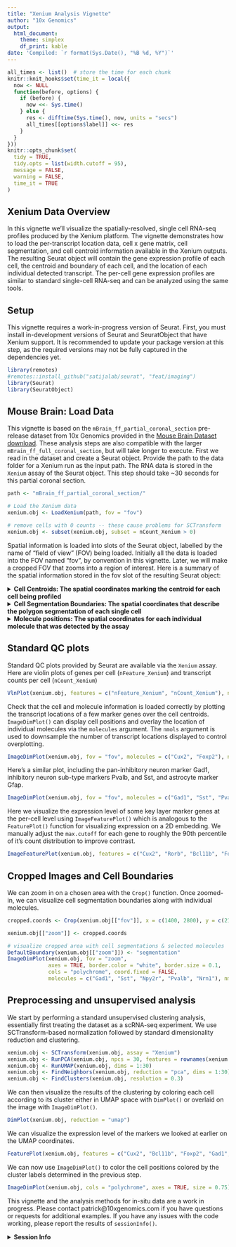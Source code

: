 ```yaml
---
title: "Xenium Analysis Vignette"
author: "10x Genomics"
output:
  html_document:
    theme: simplex
    df_print: kable
date: 'Compiled: `r format(Sys.Date(), "%B %d, %Y")`'
---
```


```r
all_times <- list()  # store the time for each chunk
knitr::knit_hooks$set(time_it = local({
  now <- NULL
  function(before, options) {
    if (before) {
      now <<- Sys.time()
    } else {
      res <- difftime(Sys.time(), now, units = "secs")
      all_times[[options$label]] <<- res
    }
  }
}))
knitr::opts_chunk$set(
  tidy = TRUE,
  tidy.opts = list(width.cutoff = 95),
  message = FALSE,
  warning = FALSE,
  time_it = TRUE
)
```

## Xenium Data Overview

In this vignette we'll visualize the spatially-resolved, single cell RNA-seq profiles produced by the Xenium platform. The vignette demonstrates how to load the per-transcript location data, cell x gene matrix, cell segmentation, and cell centroid information available in the Xenium outputs. The resulting Seurat object will contain the gene expression profile of each cell, the centroid and boundary of each cell, and the location of each individual detected transcript. The per-cell gene expression profiles are similar to standard single-cell RNA-seq and can be analyzed using the same tools.

## Setup

This vignette requires a work-in-progress version of Seurat. First, you must install in-development versions of Seurat and SeuratObject that have Xenium support. It is recommended to update your package version at this step, as the required versions may not be fully captured in the dependencies yet.
```r
library(remotes)
#remotes::install_github("satijalab/seurat", "feat/imaging")
library(Seurat)
library(SeuratObject)
```

## Mouse Brain: Load Data

This vignette is based on the `mBrain_ff_partial_coronal_section` pre-release dataset from 10x Genomics provided in the [Mouse Brain Dataset download](https://www.10xgenomics.com/xenium-preview-data). These analysis steps are also compatible with the larger `mBrain_ff_full_coronal_section`, but will take longer to execute.  First we read in the dataset and create a Seurat object.  Provide the path to the data folder for a Xenium run as the input path. The RNA data is stored in the `Xenium` assay of the Seurat object. This step should take ~30 seconds for this partial coronal section.

```r
path <- "mBrain_ff_partial_coronal_section/"

# Load the Xenium data
xenium.obj <- LoadXenium(path, fov = "fov")

# remove cells with 0 counts -- these cause problems for SCTransform
xenium.obj <- subset(xenium.obj, subset = nCount_Xenium > 0)
```
Spatial information is loaded into slots of the Seurat object, labelled by the name of "field of view" (FOV) being loaded. Initially all the data is loaded into the FOV named "fov", by convention in this vignette. Later, we will make a cropped FOV that zooms into a region of interest. Here is a summary of the spatial information stored in the fov slot of the resulting Seurat object:

<details>
  <summary>**Cell Centroids: The spatial coordinates marking the centroid for each cell being profiled**</summary>

```r
# Get the center position of each centroid. There is one row per cell in this dataframe.
head(GetTissueCoordinates(xenium.obj[["fov"]][["centroids"]]))
```
</details>
<details>
  <summary>**Cell Segmentation Boundaries: The spatial coordinates that describe the polygon segmentation of each single cell**</summary>

```r
# Get the coordinates for each segmentation vertice. Each cell will have a variable number of vertices describing its shape.
head(GetTissueCoordinates(xenium.obj[["fov"]][["segmentation"]]))
```
</details>
<details>
  <summary>**Molecule positions: The spatial coordinates for each individual molecule that was detected by the assay**</summary>

```r
# Fetch molecules positions for Chrm1
head(FetchData(xenium.obj[["fov"]][["molecules"]], vars="Gad1"))
```
</details>


## Standard QC plots
Standard QC plots provided by Seurat are available via the `Xenium` assay. Here are violin plots of genes per cell (`nFeature_Xenium`) and transcript counts per cell (`nCount_Xenium`)
```r
VlnPlot(xenium.obj, features = c("nFeature_Xenium", "nCount_Xenium"), ncol = 2, pt.size = 0)
```

Check that the cell and molecule information is loaded correctly by plotting the transcript locations of a few marker genes over the cell centroids. `ImageDimPlot()` can display cell positions and overlay the location of individual molecules via the `molecules` argument. The `nmols` argument is used to downsample the number of transcript locations displayed to control overplotting.

```r
ImageDimPlot(xenium.obj, fov = "fov", molecules = c("Cux2", "Foxp2"), nmols = 20000, mols.cols = c("blue", "green"), axes = TRUE)
```
Here's a similar plot, including the pan-inhibitory neuron marker Gad1, inhibitory neuron sub-type markers Pvalb, and Sst, and astrocyte marker Gfap.
```r
ImageDimPlot(xenium.obj, fov = "fov", molecules = c("Gad1", "Sst", "Pvalb", "Gfap"), nmols = 20000)
```

Here we visualize the expression level of some key layer marker genes at the per-cell level using `ImageFeaturePlot()` which is analogous to the `FeaturePlot()` function for visualizing expression on a 2D embedding. We manually adjust the `max.cutoff` for each gene to roughly the 90th percentile of it's count distribution to improve contrast.

```r
ImageFeaturePlot(xenium.obj, features = c("Cux2", "Rorb", "Bcl11b", "Foxp2"), max.cutoff = c(25, 35, 12, 10), size = 0.75, cols = c("white", "red"))
```

## Cropped Images and Cell Boundaries

We can zoom in on a chosen area with the `Crop()` function. Once zoomed-in, we can visualize cell segmentation boundaries along with individual molecules.
```r
cropped.coords <- Crop(xenium.obj[["fov"]], x = c(1400, 2800), y = c(2100, 2900), coords = "plot")

xenium.obj[["zoom"]] <- cropped.coords

# visualize cropped area with cell segmentations & selected molecules
DefaultBoundary(xenium.obj[["zoom"]]) <- "segmentation"
ImageDimPlot(xenium.obj, fov = "zoom", 
             axes = TRUE, border.color = "white", border.size = 0.1,
             cols = "polychrome", coord.fixed = FALSE,
             molecules = c("Gad1", "Sst", "Npy2r", "Pvalb", "Nrn1"), nmols = 10000)
```



## Preprocessing and unsupervised analysis
We start by performing a standard unsupervised clustering analysis, essentially first treating the dataset as a scRNA-seq experiment. We use SCTransform-based normalization followed by standard dimensionality reduction and clustering.

```r
xenium.obj <- SCTransform(xenium.obj, assay = "Xenium")
xenium.obj <- RunPCA(xenium.obj, npcs = 30, features = rownames(xenium.obj))
xenium.obj <- RunUMAP(xenium.obj, dims = 1:30)
xenium.obj <- FindNeighbors(xenium.obj, reduction = "pca", dims = 1:30)
xenium.obj <- FindClusters(xenium.obj, resolution = 0.3)
```

We can then visualize the results of the clustering by coloring each cell according to its cluster either in UMAP space with `DimPlot()` or overlaid on the image with `ImageDimPlot()`.

```r
DimPlot(xenium.obj, reduction = "umap")
```

We can visualize the expression level of the markers we looked at earlier on the UMAP coordinates.
```r
FeaturePlot(xenium.obj, features = c("Cux2", "Bcl11b", "Foxp2", "Gad1", "Sst", "Gfap"))
```


We can now use `ImageDimPlot()` to color the cell positions colored by the cluster labels determined in the previous step.
```r
ImageDimPlot(xenium.obj, cols = "polychrome", axes = TRUE, size = 0.75)
```

This vignette and the analysis methods for in-situ data are a work in progress. Please contact patrick@10xgenomics.com if you have questions or requests for additional examples.
If you have any issues with the code working, please report the results of `sessionInfo()`. 

<details>
  <summary>**Session Info**</summary>
```r
sessionInfo()
```
</details>




